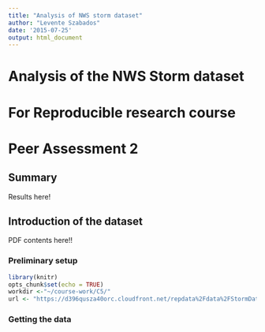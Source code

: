 ```yaml
---
title: "Analysis of NWS storm dataset"
author: "Levente Szabados"
date: '2015-07-25'
output: html_document
---
```

# Analysis of the NWS Storm dataset
# For Reproducible research course
# Peer Assessment 2

## Summary

Results here!

## Introduction of the dataset

PDF contents here!!

### Preliminary setup

```r
library(knitr)
opts_chunk$set(echo = TRUE)
workdir <-"~/course-work/C5/"
url <- "https://d396qusza40orc.cloudfront.net/repdata%2Fdata%2FStormData.csv.bz2" 
```

### Getting the data